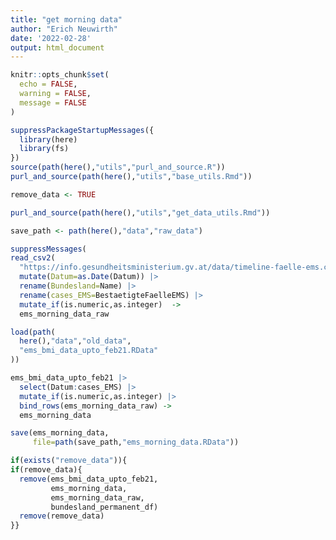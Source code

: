 ```yaml
---
title: "get morning data"
author: "Erich Neuwirth"
date: '2022-02-28'
output: html_document
---
```



```r
knitr::opts_chunk$set(
  echo = FALSE,
  warning = FALSE,
  message = FALSE
) 
```

```r
suppressPackageStartupMessages({
  library(here)
  library(fs)
})  
source(path(here(),"utils","purl_and_source.R"))
purl_and_source(path(here(),"utils","base_utils.Rmd"))
```

```r
remove_data <- TRUE
```


```r
purl_and_source(path(here(),"utils","get_data_utils.Rmd"))
```

```r
save_path <- path(here(),"data","raw_data")
```

```r
suppressMessages(
read_csv2(
  "https://info.gesundheitsministerium.gv.at/data/timeline-faelle-ems.csv")) |>
  mutate(Datum=as.Date(Datum)) |>
  rename(Bundesland=Name) |>
  rename(cases_EMS=BestaetigteFaelleEMS) |>
  mutate_if(is.numeric,as.integer)  ->
  ems_morning_data_raw  
```

```r
load(path(
  here(),"data","old_data",
  "ems_bmi_data_upto_feb21.RData"
))
```

```r
ems_bmi_data_upto_feb21 |>
  select(Datum:cases_EMS) |>
  mutate_if(is.numeric,as.integer) |>
  bind_rows(ems_morning_data_raw) ->
  ems_morning_data 
```

```r
save(ems_morning_data,
     file=path(save_path,"ems_morning_data.RData"))
```

```r
if(exists("remove_data")){
if(remove_data){
  remove(ems_bmi_data_upto_feb21,
         ems_morning_data,
         ems_morning_data_raw,
         bundesland_permanent_df)
  remove(remove_data)
}}
```

